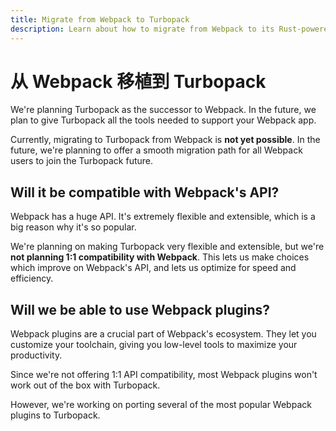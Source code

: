 ```yaml
---
title: Migrate from Webpack to Turbopack
description: Learn about how to migrate from Webpack to its Rust-powered successor, Turbopack.
---
```


# 从 Webpack 移植到 Turbopack

We're planning Turbopack as the successor to Webpack. In the future, we plan to give Turbopack all the tools needed to support your Webpack app.

Currently, migrating to Turbopack from Webpack is **not yet possible**. In the future, we're planning to offer a smooth migration path for all Webpack users to join the Turbopack future.

## Will it be compatible with Webpack's API?

Webpack has a huge API. It's extremely flexible and extensible, which is a big reason why it's so popular.

We're planning on making Turbopack very flexible and extensible, but we're **not planning 1:1 compatibility with Webpack**. This lets us make choices which improve on Webpack's API, and lets us optimize for speed and efficiency.

## Will we be able to use Webpack plugins?

Webpack plugins are a crucial part of Webpack's ecosystem. They let you customize your toolchain, giving you low-level tools to maximize your productivity.

Since we're not offering 1:1 API compatibility, most Webpack plugins won't work out of the box with Turbopack.

However, we're working on porting several of the most popular Webpack plugins to Turbopack.

